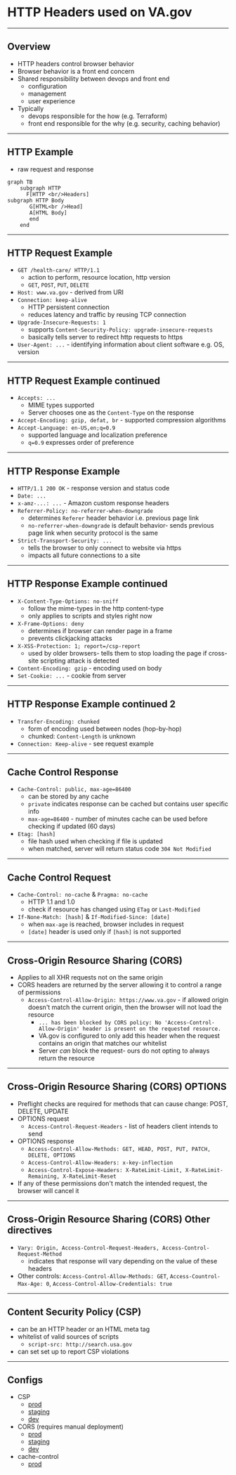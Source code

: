 # HTTP Headers used on VA.gov
---
## Overview

- HTTP headers control browser behavior
- Browser behavior is a front end concern
- Shared responsibility between devops and front end
  - configuration
  - management
  - user experience
- Typically
  - devops responsible for the how (e.g. Terraform)
  - front end responsible for the why (e.g. security, caching behavior)
---
## HTTP Example
- raw request and response
```mermaidjs
graph TB
    subgraph HTTP
      F[HTTP <br/>Headers]
subgraph HTTP Body
       G[HTML<br />Head]
       A[HTML Body]
       end
    end
```
---
## HTTP Request Example
- `GET /health-care/ HTTP/1.1`
  - action to perform, resource location, http version
  - `GET`, `POST`, `PUT`, `DELETE`
- `Host: www.va.gov` - derived from URI
- `Connection: keep-alive`
  - HTTP persistent connection
  - reduces latency and traffic by reusing TCP connection
- `Upgrade-Insecure-Requests: 1`
  - supports `Content-Security-Policy: upgrade-insecure-requests`
  - basically tells server to redirect http requests to https
- `User-Agent: ...` - identifying information about client software e.g. OS, version
---
## HTTP Request Example continued

- `Accepts: ...`
  - MIME types supported
  - Server chooses one as the `Content-Type` on the response
- `Accept-Encoding: gzip, defat, br` - supported compression algorithms
- `Accept-Language: en-US,en;q=0.9`
  - supported language and localization preference
  - `q=0.9` expresses order of preference
---
## HTTP Response Example
- `HTTP/1.1 200 OK` - response version and status code
- `Date: ...`
- `x-amz-...: ...` -  Amazon custom response headers
- `Referrer-Policy: no-referrer-when-downgrade`
  - determines `Referer` header behavior i.e. previous page link
  - `no-referrer-when-downgrade` is default behavior- sends previous page link when security protocol is the same
- `Strict-Transport-Security: ...`
  - tells the browser to only connect to website via https
  - impacts all future connections to a site
---
## HTTP Response Example continued
- `X-Content-Type-Options: no-sniff`
  - follow the mime-types in the http content-type
  - only applies to scripts and styles right now
-  `X-Frame-Options: deny`
   - determines if browser can render page in a frame
   - prevents clickjacking attacks
- `X-XSS-Protection: 1; report=/csp-report`
  - used by older browsers- tells them to stop loading the page if cross-site scripting attack is detected
- `Content-Encoding: gzip` - encoding used on body
- `Set-Cookie: ...` - cookie from server
---
## HTTP Response Example continued 2
- `Transfer-Encoding: chunked`
  - form of encoding used between nodes (hop-by-hop)
  - chunked: `Content-Length` is unknown
- `Connection: Keep-alive` - see request example
---
## Cache Control Response
- `Cache-Control: public, max-age=86400`
  - can be stored by any cache
  - `private` indicates response can be cached but contains user specific info
  - `max-age=86400` - number of minutes cache can be used before checking if updated (60 days)
- `Etag: [hash]`
  - file hash used when checking if file is updated
  - when matched, server will return status code `304 Not Modified`
---
## Cache Control Request
- `Cache-Control: no-cache` & `Pragma: no-cache`
  - HTTP 1.1 and 1.0
  - check if resource has changed using `ETag` or `Last-Modified`
- `If-None-Match: [hash]` & `If-Modified-Since: [date]`
  - when `max-age` is reached, browser includes in request
  - `[date]` header is used only if `[hash]` is not supported
---
## Cross-Origin Resource Sharing (CORS)
- Applies to all XHR requests not on the same origin
- CORS headers are returned by the server allowing it to control a range of permissions
  - `Access-Control-Allow-Origin: https://www.va.gov` - if allowed origin doesn't match the current origin, then the browser will not load the resource
    -   `... has been blocked by CORS policy: No 'Access-Control-Allow-Origin' header is present on the requested resource.`
    - VA.gov is configured to only add this header when the request contains an origin that matches our whitelist
    - Server _can_ block the request- ours do not opting to always return the resource
---
## Cross-Origin Resource Sharing (CORS) OPTIONS
- Preflight checks are required for methods that can cause change: POST, DELETE, UPDATE
- OPTIONS request
  - `Access-Control-Request-Headers` - list of headers client intends to send
- OPTIONS response
  - `Access-Control-Allow-Methods: GET, HEAD, POST, PUT, PATCH, DELETE, OPTIONS`
  - `Access-Control-Allow-Headers: x-key-inflection`
  - `Access-Control-Expose-Headers: X-RateLimit-Limit, X-RateLimit-Remaining, X-RateLimit-Reset`
- If any of these permissions don't match the intended request, the browser will cancel it
---
## Cross-Origin Resource Sharing (CORS) Other directives
- `Vary: Origin, Access-Control-Request-Headers, Access-Control-Request-Method`
  - indicates that response will vary depending on the value of these headers
- Other controls: `Access-Control-Allow-Methods: GET`, `Access-Countrol-Max-Age: 0`, `Access-Control-Allow-Credentials: true`
---
## Content Security Policy (CSP)
- can be an HTTP header or an HTML meta tag
- whitelist of valid sources of scripts
  - `script-src: http://search.usa.gov`
- can set set up to report CSP violations
---
## Configs
- CSP
  - [prod](https://github.com/department-of-veterans-affairs/devops/blob/master/ansible/deployment/config/revproxy-vagov/vars/content_security_policy_vagov-prod.yml)
  - [staging](https://github.com/department-of-veterans-affairs/devops/blob/master/ansible/deployment/config/revproxy-vagov/vars/content_security_policy_vagov-staging.yml)
  - [dev](https://github.com/department-of-veterans-affairs/devops/blob/master/ansible/deployment/config/revproxy-vagov/vars/content_security_policy_vagov-dev.yml)
- CORS (requires manual deployment)
  - [prod](https://github.com/department-of-veterans-affairs/devops/blob/4ca18a26f090cf173d73abb751fbbf6e2f0626e3/terraform/environments/dsva-vagov-prod/main.tf)
  - [staging](https://github.com/department-of-veterans-affairs/devops/blob/4ca18a26f090cf173d73abb751fbbf6e2f0626e3/terraform/environments/dsva-vagov-staging/main.tf)
  - [dev](https://github.com/department-of-veterans-affairs/devops/blob/4ca18a26f090cf173d73abb751fbbf6e2f0626e3/terraform/environments/dsva-vagov-dev/main.tf)
- cache-control
  - [prod](https://github.com/department-of-veterans-affairs/devops/blob/d928cbfab6fd791c3b05464bc759a0cd9b4cd6b2/ansible/deployment/roles/deploy-static-assets/tasks/upload-public.yml)
